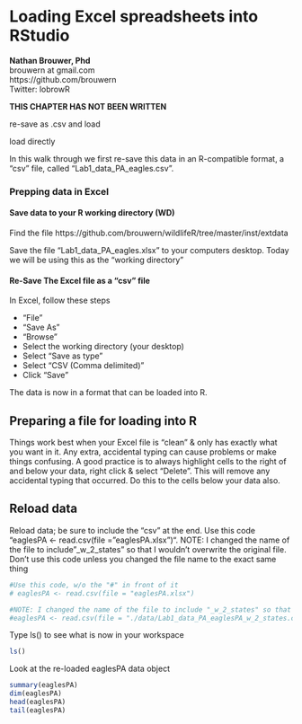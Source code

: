 # Loading Excel spreadsheets into RStudio

| **Nathan Brouwer, Phd**
| brouwern at gmail.com
| https://github.com/brouwern
| Twitter: lobrowR


**THIS CHAPTER HAS NOT BEEN WRITTEN**

re-save as .csv and load

load directly

 In this walk through we first re-save this data in an R-compatible format, a "csv" file, called "Lab1_data_PA_eagles.csv".  
 
 
 


### Prepping data in Excel

#### Save data to your R working directory (WD)

Find the file
https://github.com/brouwern/wildlifeR/tree/master/inst/extdata

Save the file "Lab1_data_PA_eagles.xlsx" to your computers desktop.  Today we will be using this as the "working directory"


#### Re-Save The Excel file as a "csv" file

In Excel, follow these steps

+ "File"
+ "Save As"
+ "Browse"
+ Select the working directory (your desktop)
+ Select "Save as type"
+ Select "CSV (Comma delimited)"
+ Click "Save"

The data is now in a format that can be loaded into R.






## Preparing a file for loading into R

Things work best when your Excel file is "clean" & only has exactly what you want in it.  Any extra, accidental typing can cause problems or make things confusing.  A good practice is to always highlight cells to the right of and below your data, right click & select "Delete".  This will remove any accidental typing that occurred. 
Do this to the cells below your data also.


## Reload data

Reload data; be sure to include the "csv" at the end.  Use this code "eaglesPA <- read.csv(file = "eaglesPA.xlsx")".  NOTE: I changed the name of the file to include "_w_2_states" so that I wouldn't overwrite the original file.  Don't use this code unless you changed the file name to the exact same thing

```r
#Use this code, w/o the "#" in front of it
# eaglesPA <- read.csv(file = "eaglesPA.xlsx")

#NOTE: I changed the name of the file to include "_w_2_states" so that I wouldn't overwrite the origina file.  Don't use this code unless you changed the file name to the exact smame thing
#eaglesPA <- read.csv(file = "./data/Lab1_data_PA_eaglesPA_w_2_states.csv")

```


Type ls() to see what is now in your workspace
```r
ls()
```



Look at the re-loaded eaglesPA data object
```r
summary(eaglesPA)
dim(eaglesPA)
head(eaglesPA)
tail(eaglesPA)
```





